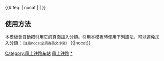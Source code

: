 {{鐵道路線|
| 模板名稱 = 凤上铁路
| 名稱 = [[凤上铁路]]
| 代表色 = #0033c9
| Logo = [[File:China Railways.svg|17px]]
| 背景顏色 = #FFFFFF
| 車站列表 = [[凤凰城站 (辽宁省)|-{凤凰城}-]] - [[叆河站|叆河]] - <s>[[官家站|官家]]</s> - [[大堡站|大堡]] - [[石城站 (丹東)|石城]] - <s>[[铁佛寺站|铁佛寺]]</s> - <s>[[边沟站|边沟]]</s> - <s>[[佟家站|佟家]]</s> - <s>[[庙阳站|庙阳]]</s> - <s>[[天桥站 (凤城市)|天桥]]</s> - [[灌水站|灌水]] - [[龙爪沟站|龙爪沟]] - [[宽甸站|宽甸]] - <s>[[坦甸站|坦甸]]</s> - <s>[[永甸站|永甸]]</s> - [[长甸站|长甸]] - [[上河口站|上河口]] （{{PRK}}[[平北線]]→）[[青水站|青水]]
}}
<includeonly>{{#ifeq: {{{1}}} | nocat | <!--空--> | [[Category:凤上铁路车站]] }}</includeonly><noinclude>

== 使用方法 ==
本模板會自動把引用它的頁面加入分類。引用本模板時使用下列語法，可以避免加入分類：<small>（注意nocat必須為英文小寫）</small>
<nowiki>{{</nowiki>{{PAGENAME}}<nowiki>|nocat}}</nowiki>
[[Category:中國鐵路路線模板|凤上铁路]]
[[Category:凤上铁路车站|*]]
</noinclude>